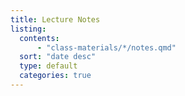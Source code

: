 ```yaml
---
title: Lecture Notes
listing:
  contents:
      - "class-materials/*/notes.qmd"
  sort: "date desc"
  type: default
  categories: true
---
```

